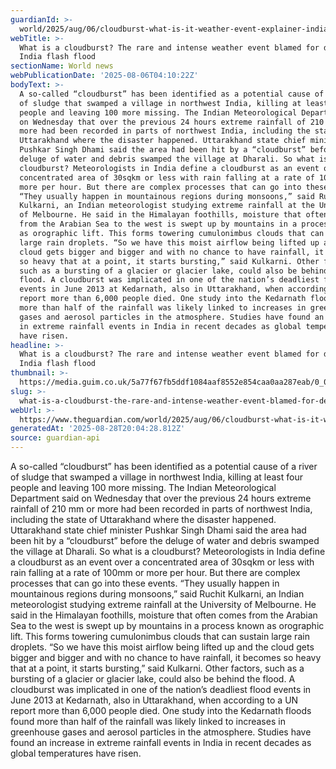 ```yaml
---
guardianId: >-
  world/2025/aug/06/cloudburst-what-is-it-weather-event-explainer-india-flash-flood
webTitle: >-
  What is a cloudburst? The rare and intense weather event blamed for deadly
  India flash flood
sectionName: World news
webPublicationDate: '2025-08-06T04:10:22Z'
bodyText: >-
  A so-called “cloudburst” has been identified as a potential cause of a river
  of sludge that swamped a village in northwest India, killing at least four
  people and leaving 100 more missing. The Indian Meteorological Department said
  on Wednesday that over the previous 24 hours extreme rainfall of 210 mm or
  more had been recorded in parts of northwest India, including the state of
  Uttarakhand where the disaster happened. Uttarakhand state chief minister
  Pushkar Singh Dhami said the area had been hit by a “cloudburst” before the
  deluge of water and debris swamped the village at Dharali. So what is a
  cloudburst? Meteorologists in India define a cloudburst as an event over a
  concentrated area of 30sqkm or less with rain falling at a rate of 100mm or
  more per hour. But there are complex processes that can go into these events.
  “They usually happen in mountainous regions during monsoons,” said Ruchit
  Kulkarni, an Indian meteorologist studying extreme rainfall at the University
  of Melbourne. He said in the Himalayan foothills, moisture that often comes
  from the Arabian Sea to the west is swept up by mountains in a process known
  as orographic lift. This forms towering cumulonimbus clouds that can sustain
  large rain droplets. “So we have this moist airflow being lifted up and the
  cloud gets bigger and bigger and with no chance to have rainfall, it becomes
  so heavy that at a point, it starts bursting,” said Kulkarni. Other factors,
  such as a bursting of a glacier or glacier lake, could also be behind the
  flood. A cloudburst was implicated in one of the nation’s deadliest flood
  events in June 2013 at Kedarnath, also in Uttarakhand, when according to a UN
  report more than 6,000 people died. One study into the Kedarnath floods found
  more than half of the rainfall was likely linked to increases in greenhouse
  gases and aerosol particles in the atmosphere. Studies have found an increase
  in extreme rainfall events in India in recent decades as global temperatures
  have risen.
headline: >-
  What is a cloudburst? The rare and intense weather event blamed for deadly
  India flash flood
thumbnail: >-
  https://media.guim.co.uk/5a77f67fb5ddf1084aaf8552e854caa0aa287eab/0_0_2821_2257/500.jpg
slug: >-
  what-is-a-cloudburst-the-rare-and-intense-weather-event-blamed-for-deadly-india-flash-flood
webUrl: >-
  https://www.theguardian.com/world/2025/aug/06/cloudburst-what-is-it-weather-event-explainer-india-flash-flood
generatedAt: '2025-08-28T20:04:28.812Z'
source: guardian-api
---
```

A so-called “cloudburst” has been identified as a potential cause of a river of sludge that swamped a village in northwest India, killing at least four people and leaving 100 more missing. The Indian Meteorological Department said on Wednesday that over the previous 24 hours extreme rainfall of 210 mm or more had been recorded in parts of northwest India, including the state of Uttarakhand where the disaster happened. Uttarakhand state chief minister Pushkar Singh Dhami said the area had been hit by a “cloudburst” before the deluge of water and debris swamped the village at Dharali. So what is a cloudburst? Meteorologists in India define a cloudburst as an event over a concentrated area of 30sqkm or less with rain falling at a rate of 100mm or more per hour. But there are complex processes that can go into these events. “They usually happen in mountainous regions during monsoons,” said Ruchit Kulkarni, an Indian meteorologist studying extreme rainfall at the University of Melbourne. He said in the Himalayan foothills, moisture that often comes from the Arabian Sea to the west is swept up by mountains in a process known as orographic lift. This forms towering cumulonimbus clouds that can sustain large rain droplets. “So we have this moist airflow being lifted up and the cloud gets bigger and bigger and with no chance to have rainfall, it becomes so heavy that at a point, it starts bursting,” said Kulkarni. Other factors, such as a bursting of a glacier or glacier lake, could also be behind the flood. A cloudburst was implicated in one of the nation’s deadliest flood events in June 2013 at Kedarnath, also in Uttarakhand, when according to a UN report more than 6,000 people died. One study into the Kedarnath floods found more than half of the rainfall was likely linked to increases in greenhouse gases and aerosol particles in the atmosphere. Studies have found an increase in extreme rainfall events in India in recent decades as global temperatures have risen.
